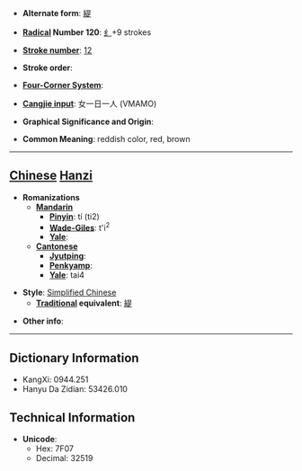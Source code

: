 * '''Alternate form''': [[緹]]

* '''[[Wiktionary:Chinese radical index| Radical]] Number 120''': [[Wiktionary:Chinese radical index 纟|纟]]+9 strokes

* '''[[Wiktionary:Chinese total strokes index|Stroke number]]''': [[Wiktionary:Chinese total strokes index 12|12]]

* '''Stroke order''': 

* '''[[Wiktionary:Chinese four corner index|Four-Corner System]]''': 

* '''[[Wiktionary:Chinese Cangjie index|Cangjie input]]''': 女一日一人 (VMAMO)

* '''Graphical Significance and Origin''': 

* '''Common Meaning''': reddish color, red, brown

----

== [[Chinese]] [[Hanzi]] ==

* '''Romanizations'''
** '''[[Mandarin]]'''
*** '''[[Pinyin]]''': tí (ti2)
*** '''[[Wade-Giles]]''': t'i<sup>2</sup>
*** '''[[Yale]]''': 
** '''[[Cantonese]]'''
*** '''[[Jyutping]]''':
*** '''[[Penkyamp]]''': 
*** '''[[Yale]]''': tai4

* '''Style''': [[Simplified Chinese]] 
** '''[[Traditional Chinese|Traditional]] equivalent''': [[緹]]

* '''Other info''': 

----

== Dictionary Information ==

* KangXi: 0944.251
* Hanyu Da Zidian: 53426.010

== Technical Information ==

* '''Unicode''':
** Hex: 7F07
** Decimal: 32519
